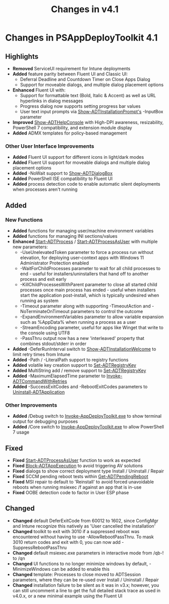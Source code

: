 ﻿---
sidebar_position: 4
title: 'Changes in v4.1'
description: 'Guidance on what has changed in v4.1'
slug: /getting-started/changes-in-v41
hide_title: true
tags:
  - Changes
  - Getting Started
---

# Changes in PSAppDeployToolkit 4.1

## Highlights

- **Removed** ServiceUI requirement for Intune deployments
- **Added** feature parity between Fluent UI and Classic UI:
  - Deferral Deadline and Countdown Timer on Close Apps Dialog
  - Support for moveable dialogs, and multiple dialog placement options
- **Enhanced** Fluent UI with:
  - Support for formattable text (Bold, Italic & Accent) as well as URL hyperlinks in dialog messages
  - Progress dialog now supports setting progress bar values
  - User text input prompts via [Show-ADTInstallationPrompt's](../reference/functions/Show-ADTInstallationPrompt.mdx) -InputBox parameter
- **Improved** [Show-ADTHelpConsole](../reference/functions/Show-ADTHelpConsole.mdx) with High-DPI awareness, resizability, PowerShell 7 compatibility, and extension module display
- **Added** ADMX templates for policy-based management

### Other User Interface Improvements

- **Added** Fluent UI support for different icons in light/dark modes
- **Added** Fluent UI support for moveable dialogs and multiple dialog placement options
- **Added** -NoWait support to [Show-ADTDialogBox](../reference/functions/Show-ADTDialogBox.mdx)
- **Added** PowerShell ISE compatibility to Fluent UI
- **Added** process detection code to enable automatic silent deployments when processes aren't running

## Added

### New Functions
- **Added** functions for managing user/machine environment variables
- **Added** functions for managing INI sections/values
- **Enhanced** [Start-ADTProcess](../reference/functions/Start-ADTProcess.mdx) / [Start-ADTProcessAsUser](../reference/functions/Start-ADTProcessAsUser.mdx) with multiple new parameters:
  - -UseUnelevatedToken parameter to force a process run without elevation, for deploying user-context apps with Windows 11 Administrator Protection enabled
  - -WaitForChildProcesses parameter to wait for all child processes to end - useful for installers/uninstallers that hand off to another process and exit early
  - -KillChildProcessesWithParent parameter to close all started child processes once main process has ended - useful when installers start the application post-install, which is typically undesired when running as system
  - -Timeout parameter along with supporting -TimeoutAction and -NoTerminateOnTimeout parameters to control the outcome
  - -ExpandEnvironmentVariables parameter to allow variable expansion such as %AppData% when running a process as a user
  - -StreamEncoding parameter, useful for apps like Winget that write to the console using UTF8
  - -PassThru output now has a new 'interleaved' property that combines stdout/stderr in order
- **Added** -DeferRunInterval switch to [Show-ADTInstallationWelcome](../reference/functions/Show-ADTInstallationWelcome.mdx) to limit retry times from Intune
- **Added** -Path / -LiteralPath support to registry functions
- **Added** volatile key creation support to [Set-ADTRegistryKey](../reference/functions/Set-ADTRegistryKey.mdx)
- **Added** MultiString add / remove support to [Set-ADTRegistryKey](../reference/functions/Set-ADTRegistryKey.mdx)
- **Added** -MaximumElapsedTime parameter to [Invoke-ADTCommandWithRetries](../reference/functions/Invoke-ADTCommandWithRetries.mdx)
- **Added** -SuccessExitCodes and -RebootExitCodes parameters to [Uninstall-ADTApplication](../reference/functions/Uninstall-ADTApplication.mdx)

### Other Improvements

- **Added** /Debug switch to [Invoke-AppDeployToolkit.exe](../reference/functions/Invoke-AppDeployToolkit.mdx) to show terminal output for debugging purposes
- **Added** /Core switch to [Invoke-AppDeployToolkit.exe](../reference/functions/Invoke-AppDeployToolkit.mdx) to allow PowerShell 7 usage

## Fixed

- **Fixed** [Start-ADTProcessAsUser](../reference/functions/Start-ADTProcessAsUser.mdx) function to work as expected
- **Fixed** [Block-ADTAppExecution](../reference/functions/Block-ADTAppExecution.mdx) to avoid triggering AV solutions
- **Fixed** dialogs to show correct deployment type Install / Uninstall / Repair
- **Fixed** SCCM pending reboot tests within [Get-ADTPendingReboot](../reference/functions/Get-ADTPendingReboot.mdx)
- **Fixed** MSI repair to default to 'Reinstall' to avoid forced unavoidable reboots when running msiexec /f against an app that is in-use
- **Fixed** OOBE detection code to factor in User ESP phase

## Changed

- **Changed** default DeferExitCode from 60012 to 1602, since ConfigMgr and Intune recognize this natively as 'User cancelled the installation'
- **Changed** toolkit to exit with 3010 if a suppressed reboot was encountered without having to use -AllowRebootPassThru. To mask 3010 return codes and exit with 0, you can now add -SuppressRebootPassThru
- **Changed** default msiexec.exe parameters in interactive mode from /qb-! to /qn
- **Changed** UI functions to no longer minimize windows by default, -MinimizeWindows can be added to enable this
- **Changed** template: Processes to close moved to ADTSession parameters, where they can be re-used over Install / Uninstall / Repair
- **Changed** installation failure to be silent as it was in v3.x; however, you can still uncomment a line to get the full detailed stack trace as used in v4.0.x, or a new minimal example using the Fluent UI

